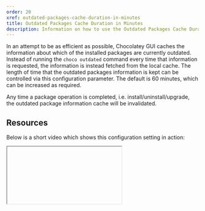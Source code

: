 ```yaml
---
order: 20
xref: outdated-packages-cache-duration-in-minutes
title: Outdated Packages Cache Duration in Minutes
description: Information on how to use the Outdated Packages Cache Duration setting
---
```


In an attempt to be as efficient as possible, Chocolatey GUI caches the information about which of the installed
packages are currently outdated.  Instead of running the `choco outdated` command every time that information is
requested, the information is instead fetched from the local cache.  The length of time that the outdated packages
information is kept can be controlled via this configuration parameter.  The default is 60 minutes, which can be
increased as required.

<Callout type="info">
    Any time a package operation is completed, i.e. install/uninstall/upgrade, the outdated package information cache will be invalidated.
</Callout>

## Resources

Below is a short video which shows this configuration setting in action:

<Iframe ratio="16x9" link="https://www.youtube.com/embed/Zsyr51jr4QY?list=PL84yg23i9GBjAMY0OfHfn-MH4rviaccuc" />

## Example

To set this configuration parameter, for the currently logged in user, you can run the following:

```powershell
chocolateyguicli config set --name="'OutdatedPackagesCacheDurationInMinutes'" --value="'120'"
```

Or to set it globally at the machine level, run the following:

```powershell
chocolateyguicli config set --name="'OutdatedPackagesCacheDurationInMinutes'" --value="'120'" --global
```

## Default Value

The default value for this configuration is 60 minutes.

## Availability

The ability to control this setting from the Chocolatey GUI Settings screen has existed since Chocolatey GUI v0.17.0.

The ability to control this feature from the command line using `chocolateyguicli` has existed since Chocolatey GUI
v0.17.0.
